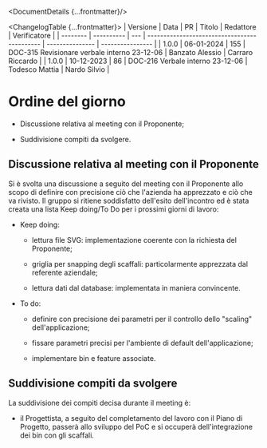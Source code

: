 


<DocumentDetails {...frontmatter}/>

<ChangelogTable {...frontmatter}>
| Versione | Data       | PR  | Titolo                                       | Redattore       | Verificatore     |
| -------- | ---------- | --- | -------------------------------------------- | --------------- | ---------------- |
| 1.0.0    | 06-01-2024 | 155 | DOC-315 Revisionare verbale interno 23-12-06 | Banzato Alessio | Carraro Riccardo |
| 1.0.0    | 10-12-2023 | 86  | DOC-216 Verbale interno 23-12-06             | Todesco Mattia  | Nardo Silvio     |
</ChangelogTable>

# Ordine del giorno

-   Discussione relativa al meeting con il Proponente;

-   Suddivisione compiti da svolgere.

## Discussione relativa al meeting con il Proponente

Si è svolta una discussione a seguito del meeting con il Proponente allo
scopo di definire con precisione ciò che l'azienda ha apprezzato e ciò
che va rivisto. Il gruppo si ritiene soddisfatto dell'esito
dell'incontro ed è stata creata una lista Keep doing/To Do per i
prossimi giorni di lavoro:

-   Keep doing:

    -   lettura file SVG: implementazione coerente con la richiesta del
        Proponente;

    -   griglia per snapping degli scaffali: particolarmente apprezzata
        dal referente aziendale;

    -   lettura dati dal database: implementata in maniera convincente.

-   To do:

    -   definire con precisione dei parametri per il controllo dello
        "scaling" dell'applicazione;

    -   fissare parametri precisi per l'ambiente di default
        dell'applicazione;

    -   implementare bin e feature associate.

## Suddivisione compiti da svolgere

La suddivisione dei compiti decisa durante il meeting è:

-   il Progettista, a seguito del completamento del lavoro con il Piano
    di Progetto, passerà allo sviluppo del PoC e si occuperà
    dell'integrazione dei bin con gli scaffali.
